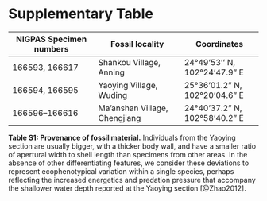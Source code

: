 \newpage
# Supplementary Table {#table}

|NIGPAS Specimen numbers|Fossil locality|Coordinates|
|--------------|--------------|-------------|
|166593, 166617|Shankou Village, Anning|24&deg;49&rsquo;53&rsquo;&rsquo;&nbsp;N, 102&deg;24&rsquo;47.9&rdquo;&nbsp;E|
|166594, 166595|Yaoying Village, Wuding|25&deg;36&rsquo;01.2&rdquo;&nbsp;N, 102&deg;20&rsquo;04.6&rdquo;&nbsp;E|
|166596--166616|Ma’anshan Village, Chengjiang|24&deg;40&rsquo;37.2&rdquo;&nbsp;N, 102&deg;58&rsquo;40.2&rdquo;&nbsp;E|


**Table S1: Provenance of fossil material.** Individuals from the Yaoying section are usually bigger, with a thicker body wall, and have a smaller ratio of apertural width to shell length than specimens from other areas. 
In the absence of other differentiating features, we consider these deviations to represent ecophenotypical variation within a single species, perhaps reflecting the increased energetics and predation pressure that accompany the shallower water depth reported at the Yaoying section [@Zhao2012].

\newpage
